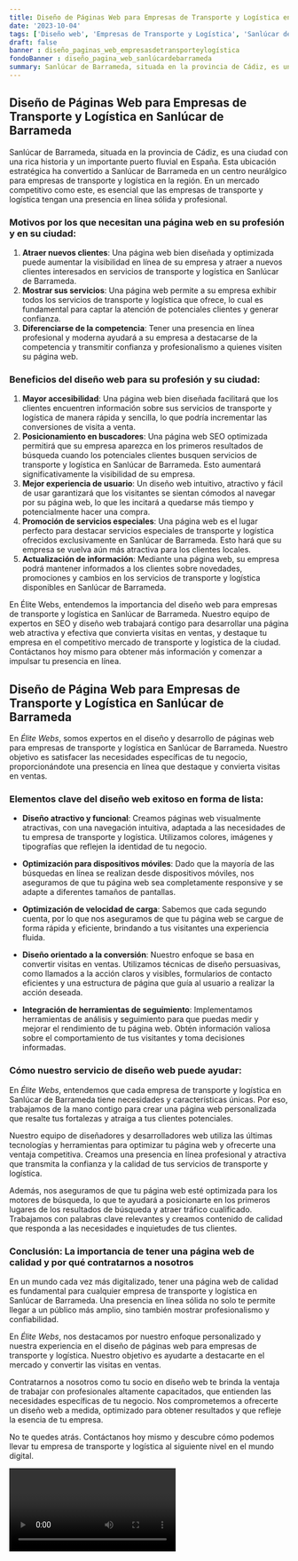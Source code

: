 ```yaml
---
title: Diseño de Páginas Web para Empresas de Transporte y Logística en Sanlúcar de Barrameda
date: '2023-10-04'
tags: ['Diseño web', 'Empresas de Transporte y Logística', 'Sanlúcar de Barrameda']
draft: false
banner : diseño_paginas_web_empresasdetransporteylogística
fondoBanner : diseño_pagina_web_sanlúcardebarrameda
summary: Sanlúcar de Barrameda, situada en la provincia de Cádiz, es una ciudad con una rica historia y un importante puerto fluvial en España. Esta ubicación estratégica ha convertido a Sanlúcar de Barrameda en un centro neurálgico para empresas de transporte y logística en la región. En un mercado competitivo como este, es esencial que las empresas de transporte y logística tengan una presencia en línea sólida y profesional. 
---
```


## **Diseño de Páginas Web para Empresas de Transporte y Logística en Sanlúcar de Barrameda**

Sanlúcar de Barrameda, situada en la provincia de Cádiz, es una ciudad con una rica historia y un importante puerto fluvial en España. Esta ubicación estratégica ha convertido a Sanlúcar de Barrameda en un centro neurálgico para empresas de transporte y logística en la región. En un mercado competitivo como este, es esencial que las empresas de transporte y logística tengan una presencia en línea sólida y profesional. 

### Motivos por los que necesitan una página web en su profesión y en su ciudad:

1. **Atraer nuevos clientes**: Una página web bien diseñada y optimizada puede aumentar la visibilidad en línea de su empresa y atraer a nuevos clientes interesados en servicios de transporte y logística en Sanlúcar de Barrameda. 
2. **Mostrar sus servicios**: Una página web permite a su empresa exhibir todos los servicios de transporte y logística que ofrece, lo cual es fundamental para captar la atención de potenciales clientes y generar confianza. 
3. **Diferenciarse de la competencia**: Tener una presencia en línea profesional y moderna ayudará a su empresa a destacarse de la competencia y transmitir confianza y profesionalismo a quienes visiten su página web.

### Beneficios del diseño web para su profesión y su ciudad:
1. **Mayor accesibilidad**: Una página web bien diseñada facilitará que los clientes encuentren información sobre sus servicios de transporte y logística de manera rápida y sencilla, lo que podría incrementar las conversiones de visita a venta.
2. **Posicionamiento en buscadores**: Una página web SEO optimizada permitirá que su empresa aparezca en los primeros resultados de búsqueda cuando los potenciales clientes busquen servicios de transporte y logística en Sanlúcar de Barrameda. Esto aumentará significativamente la visibilidad de su empresa.
3. **Mejor experiencia de usuario**: Un diseño web intuitivo, atractivo y fácil de usar garantizará que los visitantes se sientan cómodos al navegar por su página web, lo que les incitará a quedarse más tiempo y potencialmente hacer una compra. 
4. **Promoción de servicios especiales**: Una página web es el lugar perfecto para destacar servicios especiales de transporte y logística ofrecidos exclusivamente en Sanlúcar de Barrameda. Esto hará que su empresa se vuelva aún más atractiva para los clientes locales.
5. **Actualización de información**: Mediante una página web, su empresa podrá mantener informados a los clientes sobre novedades, promociones y cambios en los servicios de transporte y logística disponibles en Sanlúcar de Barrameda. 

En Élite Webs, entendemos la importancia del diseño web para empresas de transporte y logística en Sanlúcar de Barrameda. Nuestro equipo de expertos en SEO y diseño web trabajará contigo para desarrollar una página web atractiva y efectiva que convierta visitas en ventas, y destaque tu empresa en el competitivo mercado de transporte y logística de la ciudad. Contáctanos hoy mismo para obtener más información y comenzar a impulsar tu presencia en línea.

<GifSeo />

<Cta />

## Diseño de Página Web para Empresas de Transporte y Logística en Sanlúcar de Barrameda

En *Élite Webs*, somos expertos en el diseño y desarrollo de páginas web para empresas de transporte y logística en Sanlúcar de Barrameda. Nuestro objetivo es satisfacer las necesidades específicas de tu negocio, proporcionándote una presencia en línea que destaque y convierta visitas en ventas.

### Elementos clave del diseño web exitoso en forma de lista:

- **Diseño atractivo y funcional**: Creamos páginas web visualmente atractivas, con una navegación intuitiva, adaptada a las necesidades de tu empresa de transporte y logística. Utilizamos colores, imágenes y tipografías que reflejen la identidad de tu negocio.

- **Optimización para dispositivos móviles**: Dado que la mayoría de las búsquedas en línea se realizan desde dispositivos móviles, nos aseguramos de que tu página web sea completamente responsive y se adapte a diferentes tamaños de pantallas.

- **Optimización de velocidad de carga**: Sabemos que cada segundo cuenta, por lo que nos aseguramos de que tu página web se cargue de forma rápida y eficiente, brindando a tus visitantes una experiencia fluida.

- **Diseño orientado a la conversión**: Nuestro enfoque se basa en convertir visitas en ventas. Utilizamos técnicas de diseño persuasivas, como llamados a la acción claros y visibles, formularios de contacto eficientes y una estructura de página que guía al usuario a realizar la acción deseada.

- **Integración de herramientas de seguimiento**: Implementamos herramientas de análisis y seguimiento para que puedas medir y mejorar el rendimiento de tu página web. Obtén información valiosa sobre el comportamiento de tus visitantes y toma decisiones informadas.

### Cómo nuestro servicio de diseño web puede ayudar:

En *Élite Webs*, entendemos que cada empresa de transporte y logística en Sanlúcar de Barrameda tiene necesidades y características únicas. Por eso, trabajamos de la mano contigo para crear una página web personalizada que resalte tus fortalezas y atraiga a tus clientes potenciales.

Nuestro equipo de diseñadores y desarrolladores web utiliza las últimas tecnologías y herramientas para optimizar tu página web y ofrecerte una ventaja competitiva. Creamos una presencia en línea profesional y atractiva que transmita la confianza y la calidad de tus servicios de transporte y logística.

Además, nos aseguramos de que tu página web esté optimizada para los motores de búsqueda, lo que te ayudará a posicionarte en los primeros lugares de los resultados de búsqueda y atraer tráfico cualificado. Trabajamos con palabras clave relevantes y creamos contenido de calidad que responda a las necesidades e inquietudes de tus clientes.

### Conclusión: La importancia de tener una página web de calidad y por qué contratarnos a nosotros

En un mundo cada vez más digitalizado, tener una página web de calidad es fundamental para cualquier empresa de transporte y logística en Sanlúcar de Barrameda. Una presencia en línea sólida no solo te permite llegar a un público más amplio, sino también mostrar profesionalismo y confiabilidad.

En *Élite Webs*, nos destacamos por nuestro enfoque personalizado y nuestra experiencia en el diseño de páginas web para empresas de transporte y logística. Nuestro objetivo es ayudarte a destacarte en el mercado y convertir las visitas en ventas.

Contratarnos a nosotros como tu socio en diseño web te brinda la ventaja de trabajar con profesionales altamente capacitados, que entienden las necesidades específicas de tu negocio. Nos comprometemos a ofrecerte un diseño web a medida, optimizado para obtener resultados y que refleje la esencia de tu empresa.

No te quedes atrás. Contáctanos hoy mismo y descubre cómo podemos llevar tu empresa de transporte y logística al siguiente nivel en el mundo digital.

<Video />

<CtaBot job='Empresas de Transporte y Logística' city='Sanlúcar de Barrameda'/>

<Gmaps query='Sanlúcar de Barrameda+españa+maps' />